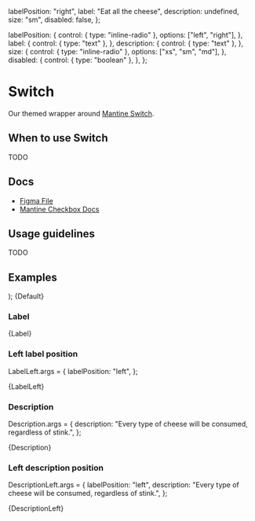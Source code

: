 

  labelPosition: "right",
  label: "Eat all the cheese",
  description: undefined,
  size: "sm",
  disabled: false,
};

  labelPosition: {
    control: { type: "inline-radio" },
    options: ["left", "right"],
  },
  label: {
    control: { type: "text" },
  },
  description: {
    control: { type: "text" },
  },
  size: {
    control: { type: "inline-radio" },
    options: ["xs", "sm", "md"],
  },
  disabled: {
    control: { type: "boolean" },
  },
};

<Meta
  title="Inputs/Switch"
  component={Switch}
  args={args}
  argTypes={argTypes}
/>

# Switch

Our themed wrapper around [Mantine Switch](https://mantine.dev/core/switch/).

## When to use Switch

TODO

## Docs

- [Figma File](https://www.figma.com/file/xdNKMROC99J6Z4Sqg6V3JI/Input-%2F-Switch?type=design&node-id=1-96&mode=design&t=0K7GSP6rqj8M2muz-0)
- [Mantine Checkbox Docs](https://mantine.dev/core/switch/)

## Usage guidelines

TODO

## Examples


  <Stack>
    <Switch {...args} label="Unchecked switch" checked={false} />
    <Switch {...args} label="Checked switch" checked />
    <Switch {...args} label="Disabled unchecked switch" disabled />
    <Switch {...args} label="Disabled checked switch" disabled checked />
  </Stack>
);


<Canvas>
  <Story name="Default">{Default}</Story>
</Canvas>

### Label


<Canvas>
  <Story name="Label">{Label}</Story>
</Canvas>

### Left label position

LabelLeft.args = {
  labelPosition: "left",
};

<Canvas>
  <Story name="Label, left position" args={LabelLeft.args}>
    {LabelLeft}
  </Story>
</Canvas>

### Description

Description.args = {
  description: "Every type of cheese will be consumed, regardless of stink.",
};

<Canvas>
  <Story name="Description">{Description}</Story>
</Canvas>

### Left description position

DescriptionLeft.args = {
  labelPosition: "left",
  description: "Every type of cheese will be consumed, regardless of stink.",
};

<Canvas>
  <Story name="Description, left position">{DescriptionLeft}</Story>
</Canvas>
